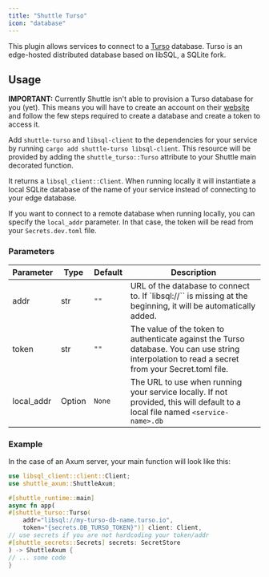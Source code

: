 ```yaml
---
title: "Shuttle Turso"
icon: "database"
---
```


This plugin allows services to connect to a [Turso](https://turso.tech) database. Turso is an edge-hosted distributed database based on libSQL, a SQLite fork.

## Usage

<Note>**IMPORTANT:** Currently Shuttle isn't able to provision a Turso database for you (yet). This means you will have to create an account on their [website](https://turso.tech/) and follow the few steps required to create a database and create a token to access it.</Note>

Add `shuttle-turso` and `libsql-client` to the dependencies for your service by running `cargo add shuttle-turso libsql-client`. This resource will be provided by adding the `shuttle_turso::Turso` attribute to your Shuttle main decorated function.

It returns a `libsql_client::Client`. When running locally it will instantiate a local SQLite database of the name of your service instead of connecting to your edge database.

If you want to connect to a remote database when running locally, you can specify the `local_addr` parameter. In that case, the token will be read from your `Secrets.dev.toml` file.

### Parameters

| Parameter  | Type   | Default | Description                                                                                                                                      |
| ---------- | ------ | ------- | ------------------------------------------------------------------------------------------------------------------------------------------------ |
| addr       | str    | `""`    | URL of the database to connect to. If `libsql://`` is missing at the beginning, it will be automatically added.                                  |
| token      | str    | `""`    | The value of the token to authenticate against the Turso database. You can use string interpolation to read a secret from your Secret.toml file. |
| local_addr | Option | `None`  | The URL to use when running your service locally. If not provided, this will default to a local file named `<service-name>.db`                   |

### Example

In the case of an Axum server, your main function will look like this:

```rust
use libsql_client::client::Client;
use shuttle_axum::ShuttleAxum;

#[shuttle_runtime::main]
async fn app(
#[shuttle_turso::Turso(
    addr="libsql://my-turso-db-name.turso.io",
	token="{secrets.DB_TURSO_TOKEN}")] client: Client,
// use secrets if you are not hardcoding your token/addr
#[shuttle_secrets::Secrets] secrets: SecretStore
) -> ShuttleAxum {
// ... some code
}
```

